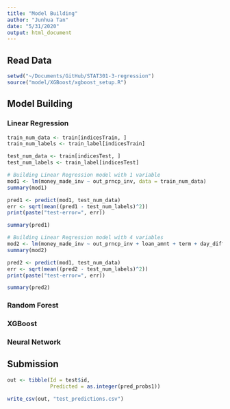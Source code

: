 ```yaml
---
title: "Model Building"
author: "Junhua Tan"
date: "5/31/2020"
output: html_document
---
```


## Read Data

```r
setwd("~/Documents/GitHub/STAT301-3-regression")
source("model/XGBoost/xgboost_setup.R")
```

## Model Building

### Linear Regression

```r
train_num_data <- train[indicesTrain, ]
train_num_labels <- train_label[indicesTrain]

test_num_data <- train[indicesTest, ]
test_num_labels <- train_label[indicesTest]
```

```r
# Building Linear Regression model with 1 variable
mod1 <- lm(money_made_inv ~ out_prncp_inv, data = train_num_data)
summary(mod1)

pred1 <- predict(mod1, test_num_data)
err <- sqrt(mean((pred1 - test_num_labels)^2))
print(paste("test-error=", err))

summary(pred1)
```

```r
# Building Linear Regression model with 4 variables
mod2 <- lm(money_made_inv ~ out_prncp_inv + loan_amnt + term + day_diff, data = train_num_data)
summary(mod2)

pred2 <- predict(mod1, test_num_data)
err <- sqrt(mean((pred2 - test_num_labels)^2))
print(paste("test-error=", err))

summary(pred2)
```

### Random Forest


### XGBoost


### Neural Network

## Submission

```r
out <- tibble(Id = test$id,
              Predicted = as.integer(pred_probs1))

write_csv(out, "test_predictions.csv")
```